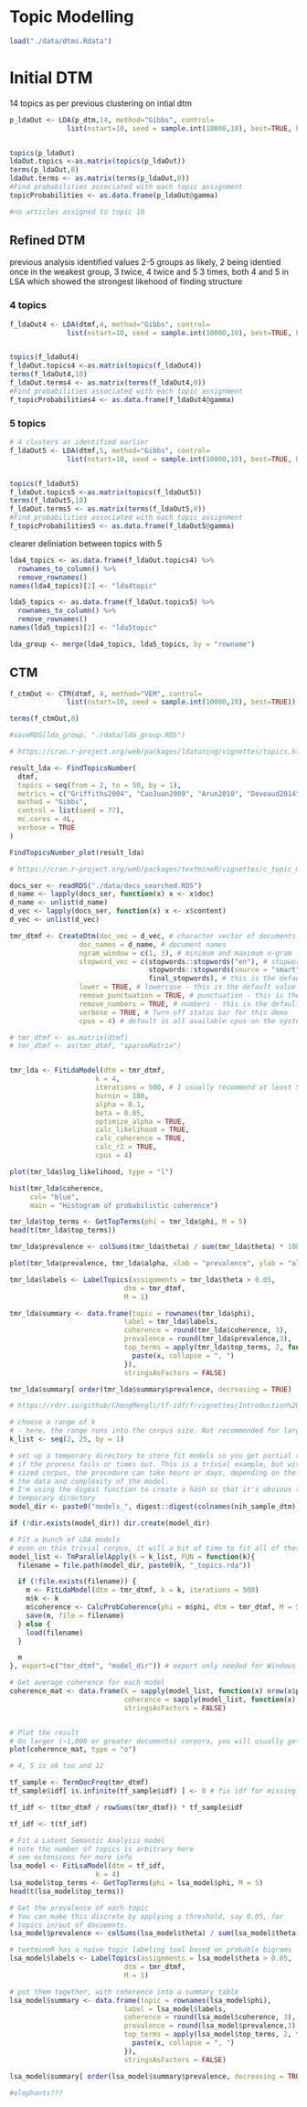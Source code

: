 # Topic Modelling

```r
load("./data/dtms.Rdata")
```

# Initial DTM

14 topics as per previous clustering on intial dtm
```r
p_ldaOut <- LDA(p_dtm,14, method="Gibbs", control=
              list(nstart=10, seed = sample.int(10000,10), best=TRUE, burnin = 1000, iter = 2000, thin=500))


topics(p_ldaOut)
ldaOut.topics <-as.matrix(topics(p_ldaOut))
terms(p_ldaOut,8)
ldaOut.terms <- as.matrix(terms(p_ldaOut,8))
#Find probabilities associated with each topic assignment
topicProbabilities <- as.data.frame(p_ldaOut@gamma) 

#no articles assigned to topic 10
```


## Refined DTM
previous analysis identified values 2-5 groups as likely, 2 being identied once in the weakest group, 3 twice, 4 twice and 5 3 times, both 4 and 5 in LSA which showed the strongest likehood of finding structure

### 4 topics
```r
f_ldaOut4 <- LDA(dtmf,4, method="Gibbs", control=
              list(nstart=10, seed = sample.int(10000,10), best=TRUE, burnin = 1000, iter = 2000, thin=500))


topics(f_ldaOut4)
f_ldaOut.topics4 <-as.matrix(topics(f_ldaOut4))
terms(f_ldaOut4,10)
f_ldaOut.terms4 <- as.matrix(terms(f_ldaOut4,8))
#Find probabilities associated with each topic assignment
f_topicProbabilities4 <- as.data.frame(f_ldaOut4@gamma)

```
### 5 topics
```r
# 4 clusters as identified earlier
f_ldaOut5 <- LDA(dtmf,5, method="Gibbs", control=
              list(nstart=10, seed = sample.int(10000,10), best=TRUE, burnin = 1000, iter = 2000, thin=500))


topics(f_ldaOut5)
f_ldaOut.topics5 <-as.matrix(topics(f_ldaOut5))
terms(f_ldaOut5,10)
f_ldaOut.terms5 <- as.matrix(terms(f_ldaOut5,8))
#Find probabilities associated with each topic assignment
f_topicProbabilities5 <- as.data.frame(f_ldaOut5@gamma)
```

clearer deliniation between topics with 5

```r
lda4_topics <- as.data.frame(f_ldaOut.topics4) %>% 
  rownames_to_column() %>% 
  remove_rownames()
names(lda4_topics)[2] <- "lda4topic"

lda5_topics <- as.data.frame(f_ldaOut.topics5) %>% 
  rownames_to_column() %>% 
  remove_rownames()
names(lda5_topics)[2] <- "lda5topic"

lda_group <- merge(lda4_topics, lda5_topics, by = "rowname")
```

## CTM
```r
f_ctmOut <- CTM(dtmf, 4, method="VEM", control=
              list(nstart=10, seed = sample.int(10000,10), best=TRUE))

terms(f_ctmOut,8)
```


```r
#saveRDS(lda_group, "./data/lda_group.RDS")
```

```r
# https://cran.r-project.org/web/packages/ldatuning/vignettes/topics.html

result_lda <- FindTopicsNumber(
  dtmf,
  topics = seq(from = 2, to = 50, by = 1),
  metrics = c("Griffiths2004", "CaoJuan2009", "Arun2010", "Deveaud2014"),
  method = "Gibbs",
  control = list(seed = 77),
  mc.cores = 4L,
  verbose = TRUE
)

FindTopicsNumber_plot(result_lda)
```


```r
# https://cran.r-project.org/web/packages/textmineR/vignettes/c_topic_modeling.html

docs_ser <- readRDS("./data/docs_searched.RDS")
d_name <- lapply(docs_ser, function(x) x <- x$doc)
d_name <- unlist(d_name)
d_vec <- lapply(docs_ser, function(x) x <- x$content)
d_vec <- unlist(d_vec)

tmr_dtmf <- CreateDtm(doc_vec = d_vec, # character vector of documents
                 doc_names = d_name, # document names
                 ngram_window = c(1, 3), # minimum and maximum n-gram length
                 stopword_vec = c(stopwords::stopwords("en"), # stopwords from tm
                                  stopwords::stopwords(source = "smart"),
                                  final_stopwords), # this is the default value
                 lower = TRUE, # lowercase - this is the default value
                 remove_punctuation = TRUE, # punctuation - this is the default
                 remove_numbers = TRUE, # numbers - this is the default
                 verbose = TRUE, # Turn off status bar for this demo
                 cpus = 4) # default is all available cpus on the system

# tmr_dtmf <- as.matrix(dtmf)
# tmr_dtmf <- as(tmr_dtmf, "sparseMatrix")


tmr_lda <- FitLdaModel(dtm = tmr_dtmf, 
                     k = 4,
                     iterations = 500, # I usually recommend at least 500 iterations or more
                     burnin = 180,
                     alpha = 0.1,
                     beta = 0.05,
                     optimize_alpha = TRUE,
                     calc_likelihood = TRUE,
                     calc_coherence = TRUE,
                     calc_r2 = TRUE,
                     cpus = 4) 

plot(tmr_lda$log_likelihood, type = "l")

hist(tmr_lda$coherence, 
     col= "blue", 
     main = "Histogram of probabilistic coherence")

tmr_lda$top_terms <- GetTopTerms(phi = tmr_lda$phi, M = 5)
head(t(tmr_lda$top_terms))

tmr_lda$prevalence <- colSums(tmr_lda$theta) / sum(tmr_lda$theta) * 100

plot(tmr_lda$prevalence, tmr_lda$alpha, xlab = "prevalence", ylab = "alpha")

tmr_lda$labels <- LabelTopics(assignments = tmr_lda$theta > 0.05, 
                            dtm = tmr_dtmf,
                            M = 1)

tmr_lda$summary <- data.frame(topic = rownames(tmr_lda$phi),
                            label = tmr_lda$labels,
                            coherence = round(tmr_lda$coherence, 3),
                            prevalence = round(tmr_lda$prevalence,3),
                            top_terms = apply(tmr_lda$top_terms, 2, function(x){
                              paste(x, collapse = ", ")
                            }),
                            stringsAsFactors = FALSE)

tmr_lda$summary[ order(tmr_lda$summary$prevalence, decreasing = TRUE) , ][ 1:10 , ]
```


```r
# https://rdrr.io/github/ChengMengli/tf-idf/f/vignettes/Introduction%20to%20textmineR.Rmd

# choose a range of k 
# - here, the range runs into the corpus size. Not recommended for large corpora!
k_list <- seq(2, 25, by = 1)

# set up a temporary directory to store fit models so you get partial results
# if the process fails or times out. This is a trivial example, but with a decent
# sized corpus, the procedure can take hours or days, depending on the size of 
# the data and complexity of the model.
# I'm using the digest function to create a hash so that it's obvious this is a 
# temporary directory
model_dir <- paste0("models_", digest::digest(colnames(nih_sample_dtm), algo = "sha1"))

if (!dir.exists(model_dir)) dir.create(model_dir)

# Fit a bunch of LDA models
# even on this trivial corpus, it will a bit of time to fit all of these models
model_list <- TmParallelApply(X = k_list, FUN = function(k){
  filename = file.path(model_dir, paste0(k, "_topics.rda"))

  if (!file.exists(filename)) {
    m <- FitLdaModel(dtm = tmr_dtmf, k = k, iterations = 500)
    m$k <- k
    m$coherence <- CalcProbCoherence(phi = m$phi, dtm = tmr_dtmf, M = 5)
    save(m, file = filename)
  } else {
    load(filename)
  }

  m
}, export=c("tmr_dtmf", "model_dir")) # export only needed for Windows machines

# Get average coherence for each model
coherence_mat <- data.frame(k = sapply(model_list, function(x) nrow(x$phi)), 
                            coherence = sapply(model_list, function(x) mean(x$coherence)), 
                            stringsAsFactors = FALSE)


# Plot the result
# On larger (~1,000 or greater documents) corpora, you will usually get a clear peak
plot(coherence_mat, type = "o")

# 4, 5 is ok too and 12
```


```r
tf_sample <- TermDocFreq(tmr_dtmf)
tf_sample$idf[ is.infinite(tf_sample$idf) ] <- 0 # fix idf for missing words

tf_idf <- t(tmr_dtmf / rowSums(tmr_dtmf)) * tf_sample$idf

tf_idf <- t(tf_idf)

# Fit a Latent Semantic Analysis model
# note the number of topics is arbitrary here
# see extensions for more info
lsa_model <- FitLsaModel(dtm = tf_idf, 
                     k = 4)
lsa_model$top_terms <- GetTopTerms(phi = lsa_model$phi, M = 5)
head(t(lsa_model$top_terms))

# Get the prevalence of each topic
# You can make this discrete by applying a threshold, say 0.05, for
# topics in/out of docuemnts. 
lsa_model$prevalence <- colSums(lsa_model$theta) / sum(lsa_model$theta) * 100

# textmineR has a naive topic labeling tool based on probable bigrams
lsa_model$labels <- LabelTopics(assignments = lsa_model$theta > 0.05, 
                            dtm = tmr_dtmf,
                            M = 1)

# put them together, with coherence into a summary table
lsa_model$summary <- data.frame(topic = rownames(lsa_model$phi),
                            label = lsa_model$labels,
                            coherence = round(lsa_model$coherence, 3),
                            prevalence = round(lsa_model$prevalence,3),
                            top_terms = apply(lsa_model$top_terms, 2, function(x){
                              paste(x, collapse = ", ")
                            }),
                            stringsAsFactors = FALSE)

lsa_model$summary[ order(lsa_model$summary$prevalence, decreasing = TRUE) , ][ 1:10 , ]

#elephants???
```
